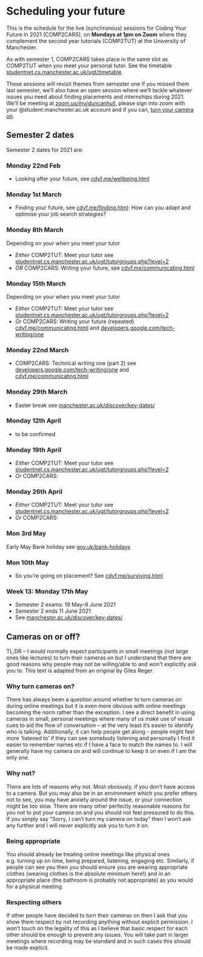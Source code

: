 # Scheduling your future {#scheduling}  
This is the schedule for the live (synchronous) sessions for Coding Your Future in 2021 (COMP2CARS), on **Mondays at 1pm on Zoom** where they complement the second year tutorials (COMP2TUT) at the University of Manchester.

As with semester 1, COMP2CARS takes place in the same slot as COMP2TUT when you meet your personal tutor. See the timetable [studentnet.cs.manchester.ac.uk/ugt/timetable](http://studentnet.cs.manchester.ac.uk/ugt/timetable/).

These sessions will revisit themes from semester one if you missed them last semester, we'll also have an open session where we'll tackle whatever issues you need about finding placements and internships during 2021. We'll be meeting at [zoom.us/my/duncanhull](http://zoom.us/my/duncanhull), please sign into zoom with your \@student.manchester.ac.uk account and if you can, [turn your camera on](#cameras).

<!--## Monday 8th Feb {#week1}
Depending on your when you meet your tutor

* *Either* COMP2CARS: Debug their CV, see [cdyf.me/sampling.html](https://www.cdyf.me/sampling.html)
* *Or* COMP2TUT: Meet your tutor see [studentnet.cs.manchester.ac.uk/ugt/tutorgroups.php?level=2](http://studentnet.cs.manchester.ac.uk/ugt/tutorgroups.php?level=2)

## Monday 15th Feb {#week2}
Depending on your when you meet your tutor

* *Either* COMP2CARS: Debug their CV, see [cdyf.me/sampling.html](https://www.cdyf.me/sampling.html) repeated session
* *Or* COMP2TUT: Meet your tutor see [studentnet.cs.manchester.ac.uk/ugt/tutorgroups.php?level=2](http://studentnet.cs.manchester.ac.uk/ugt/tutorgroups.php?level=2)-->

## Semester 2 dates
Semester 2 dates for 2021 are:

### Monday 22nd Feb {#week3}   
* Looking after your future, see [cdyf.me/wellbeing.html](https://www.cdyf.me/wellbeing.html)
<!-- WOOP my life part of mental health-->
<!--also semester 1: are you experienced panel-->
<!--also semester 1: why bother with experience-->

### Monday 1st March {#week4}
* Finding your future, see [cdyf.me/finding.html](https://www.cdyf.me/finding.html): How can you adapt and optimise your job search strategies?

### Monday 8th March {#week5}
Depending on your when you meet your tutor

* *Either* COMP2TUT: Meet your tutor see [studentnet.cs.manchester.ac.uk/ugt/tutorgroups.php?level=2](http://studentnet.cs.manchester.ac.uk/ugt/tutorgroups.php?level=2)
* *OR* COMP2CARS: Writing your future, see [cdyf.me/communicating.html](https://www.cdyf.me/communicating.html)

### Monday 15th March {#week6}  
Depending on your when you meet your tutor

* *Either* COMP2TUT: Meet your tutor see [studentnet.cs.manchester.ac.uk/ugt/tutorgroups.php?level=2](http://studentnet.cs.manchester.ac.uk/ugt/tutorgroups.php?level=2)
* *Or* COMP2CARS: Writing your future (repeated) [cdyf.me/communicating.html](https://www.cdyf.me/communicating.html) and [developers.google.com/tech-writing/one](https://developers.google.com/tech-writing/one)


### Monday 22nd March {#week7}  
* COMP2CARS: Technical writing one (part 2) see [developers.google.com/tech-writing/one](https://developers.google.com/tech-writing/one) and [cdyf.me/communicating.html](https://www.cdyf.me/communicating.html)


### Monday 29th March {#easter}  
* Easter break see [manchester.ac.uk/discover/key-dates/](https://www.manchester.ac.uk/discover/key-dates/)

### Monday 12th April {#week8}  
* to be confirmed

### Monday 19th April {#week9}  
* *Either* COMP2TUT: Meet your tutor see [studentnet.cs.manchester.ac.uk/ugt/tutorgroups.php?level=2](http://studentnet.cs.manchester.ac.uk/ugt/tutorgroups.php?level=2)
* *Or* COMP2CARS:


### Monday 26th April {#week10}  
* *Either* COMP2TUT: Meet your tutor see [studentnet.cs.manchester.ac.uk/ugt/tutorgroups.php?level=2](http://studentnet.cs.manchester.ac.uk/ugt/tutorgroups.php?level=2)
* *Or* COMP2CARS:

### Mon 3rd May  {#week11}  
Early May Bank holiday see [gov.uk/bank-holidays](https://www.gov.uk/bank-holidays)

### Mon 10th May {#week12}  
* So you're going on placement? See [cdyf.me/surviving.html](https://www.cdyf.me/surviving.html)


### Week 13: Monday 17th May {#week13}  

* Semester 2 exams: 19 May–9 June 2021
* Semester 2 ends	11 June 2021
* See [manchester.ac.uk/discover/key-dates/](https://www.manchester.ac.uk/discover/key-dates/)

##  Cameras on or off? {#cameras}
TL;DR – I would normally expect participants in small meetings (not large ones like lectures) to turn their cameras on but I understand that there are good reasons why people may not be willing/able to and won’t explicitly ask you to. This text is adapted from an original by Giles Reger.

### Why turn cameras on?
There has always been a question around whether to turn cameras on during online meetings but it is even more obvious with online meetings becoming the norm rather than the exception.  I see a direct benefit in using cameras in small, personal meetings where many of us make use of visual cues to aid the flow of conversation – at the very least it’s easier to identify who is talking. Additionally, it can help people get along – people might feel more ‘listened to’ if they can see somebody listening and personally I find it easier to remember names etc if I have a face to match the names to. I will generally have my camera on and will continue to keep it on even if I am the only one.

### Why not?
There are lots of reasons why not. Most obviously, if you don’t have access to a camera. But you may also be in an environment which you prefer others not to see, you may have anxiety around the issue, or your connection might be too slow. There are many other perfectly reasonable reasons for you not to put your camera on and you should not feel pressured to do this. If you simply say “Sorry, I can’t turn my camera on today” then I won’t ask any further and I will never explicitly ask you to turn it on.

### Being appropriate
You should already be treating online meetings like physical ones e.g. turning up on time, being prepared, listening, engaging etc. Similarly, if people can see you then you should ensure you are wearing appropriate clothes (wearing clothes is the absolute minimum here!) and in an appropriate place (the bathroom is probably not appropriate) as you would for a physical meeting.

### Respecting others
If other people have decided to turn their cameras on then I ask that you show them respect by not recording anything without explicit permission. I won’t touch on the legality of this as I believe that basic respect for each other should be enough to prevent any issues. You will take part in larger meetings where recording may be standard and in such cases this should be made explicit.
